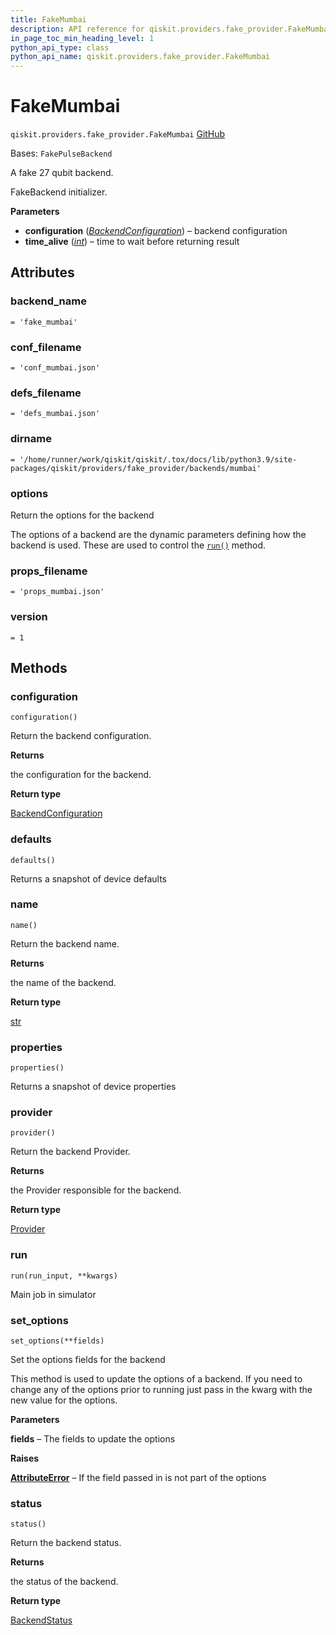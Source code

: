 ```yaml
---
title: FakeMumbai
description: API reference for qiskit.providers.fake_provider.FakeMumbai
in_page_toc_min_heading_level: 1
python_api_type: class
python_api_name: qiskit.providers.fake_provider.FakeMumbai
---
```


# FakeMumbai

<span id="qiskit.providers.fake_provider.FakeMumbai" />

`qiskit.providers.fake_provider.FakeMumbai` [GitHub](https://github.com/qiskit/qiskit/tree/stable/0.25/qiskit/providers/fake_provider/backends/mumbai/fake_mumbai.py "view source code")

Bases: `FakePulseBackend`

A fake 27 qubit backend.

FakeBackend initializer.

**Parameters**

*   **configuration** ([*BackendConfiguration*](qiskit.providers.models.BackendConfiguration "qiskit.providers.models.BackendConfiguration")) – backend configuration
*   **time\_alive** ([*int*](https://docs.python.org/3/library/functions.html#int "(in Python v3.12)")) – time to wait before returning result

## Attributes

<span id="qiskit.providers.fake_provider.FakeMumbai.backend_name" />

### backend\_name

`= 'fake_mumbai'`

<span id="qiskit.providers.fake_provider.FakeMumbai.conf_filename" />

### conf\_filename

`= 'conf_mumbai.json'`

<span id="qiskit.providers.fake_provider.FakeMumbai.defs_filename" />

### defs\_filename

`= 'defs_mumbai.json'`

<span id="qiskit.providers.fake_provider.FakeMumbai.dirname" />

### dirname

`= '/home/runner/work/qiskit/qiskit/.tox/docs/lib/python3.9/site-packages/qiskit/providers/fake_provider/backends/mumbai'`

<span id="qiskit.providers.fake_provider.FakeMumbai.options" />

### options

Return the options for the backend

The options of a backend are the dynamic parameters defining how the backend is used. These are used to control the [`run()`](#qiskit.providers.fake_provider.FakeMumbai.run "qiskit.providers.fake_provider.FakeMumbai.run") method.

<span id="qiskit.providers.fake_provider.FakeMumbai.props_filename" />

### props\_filename

`= 'props_mumbai.json'`

<span id="qiskit.providers.fake_provider.FakeMumbai.version" />

### version

`= 1`

## Methods

### configuration

<span id="qiskit.providers.fake_provider.FakeMumbai.configuration" />

`configuration()`

Return the backend configuration.

**Returns**

the configuration for the backend.

**Return type**

[BackendConfiguration](qiskit.providers.models.BackendConfiguration "qiskit.providers.models.BackendConfiguration")

### defaults

<span id="qiskit.providers.fake_provider.FakeMumbai.defaults" />

`defaults()`

Returns a snapshot of device defaults

### name

<span id="qiskit.providers.fake_provider.FakeMumbai.name" />

`name()`

Return the backend name.

**Returns**

the name of the backend.

**Return type**

[str](https://docs.python.org/3/library/stdtypes.html#str "(in Python v3.12)")

### properties

<span id="qiskit.providers.fake_provider.FakeMumbai.properties" />

`properties()`

Returns a snapshot of device properties

### provider

<span id="qiskit.providers.fake_provider.FakeMumbai.provider" />

`provider()`

Return the backend Provider.

**Returns**

the Provider responsible for the backend.

**Return type**

[Provider](qiskit.providers.Provider "qiskit.providers.Provider")

### run

<span id="qiskit.providers.fake_provider.FakeMumbai.run" />

`run(run_input, **kwargs)`

Main job in simulator

### set\_options

<span id="qiskit.providers.fake_provider.FakeMumbai.set_options" />

`set_options(**fields)`

Set the options fields for the backend

This method is used to update the options of a backend. If you need to change any of the options prior to running just pass in the kwarg with the new value for the options.

**Parameters**

**fields** – The fields to update the options

**Raises**

[**AttributeError**](https://docs.python.org/3/library/exceptions.html#AttributeError "(in Python v3.12)") – If the field passed in is not part of the options

### status

<span id="qiskit.providers.fake_provider.FakeMumbai.status" />

`status()`

Return the backend status.

**Returns**

the status of the backend.

**Return type**

[BackendStatus](qiskit.providers.models.BackendStatus "qiskit.providers.models.BackendStatus")

